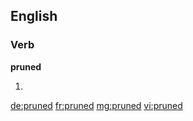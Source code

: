 ==English==

===Verb===
'''pruned'''

# {{past of|prune}}

[[de:pruned]]
[[fr:pruned]]
[[mg:pruned]]
[[vi:pruned]]
